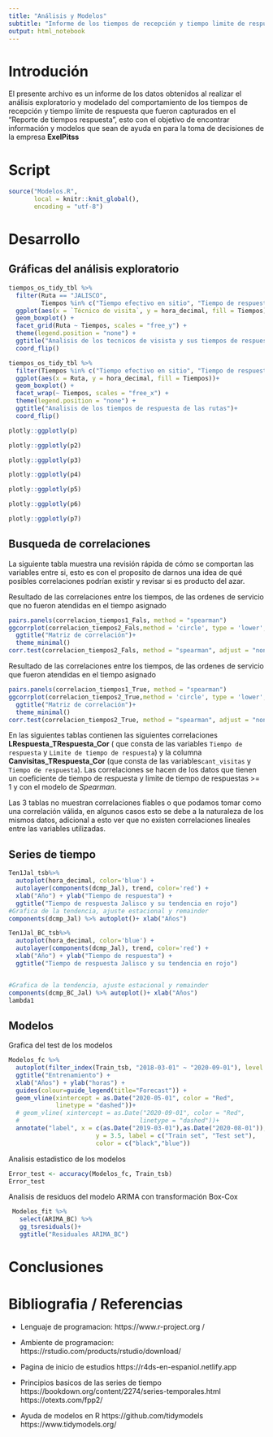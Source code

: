```yaml
---
title: "Análisis y Modelos"
subtitle: "Informe de los tiempos de recepción y tiempo limite de respuesta"
output: html_notebook
---
```

# Introdución 

El presente archivo es un informe de los datos obtenidos al realizar el análisis exploratorio  y modelado del comportamiento  de los tiempos de recepción y tiempo límite de respuesta que fueron capturados en el "Reporte de tiempos respuesta", esto con el objetivo de encontrar información y modelos que sean de ayuda en para la toma de decisiones de la empresa  **ExelPitss**

# Script

```r
source("Modelos.R", 
       local = knitr::knit_global(),
       encoding = "utf-8")
```



# Desarrollo 
## Gráficas del análisis exploratorio
```r
tiempos_os_tidy_tbl %>%
  filter(Ruta == "JALISCO",
         Tiempos %in% c("Tiempo efectivo en sitio", "Tiempo de respuesta")) %>%
  ggplot(aes(x = `Técnico de visita`, y = hora_decimal, fill = Tiempos))+
  geom_boxplot() +
  facet_grid(Ruta ~ Tiempos, scales = "free_y") +
  theme(legend.position = "none") +
  ggtitle("Analisis de los tecnicos de visista y sus tiempos de respuesta")+
  coord_flip()

```

```r
tiempos_os_tidy_tbl %>%
  filter(Tiempos %in% c("Tiempo efectivo en sitio", "Tiempo de respuesta")) %>%
  ggplot(aes(x = Ruta, y = hora_decimal, fill = Tiempos))+
  geom_boxplot() +
  facet_wrap(~ Tiempos, scales = "free_x") +
  theme(legend.position = "none") +
  ggtitle("Analisis de los tiempos de respuesta de las rutas")+
  coord_flip()
```

```r
plotly::ggplotly(p)
```

```r
plotly::ggplotly(p2)
```

```r
plotly::ggplotly(p3)
```

```r
plotly::ggplotly(p4)
```

```r
plotly::ggplotly(p5)
```

```r
plotly::ggplotly(p6)

```

```r
plotly::ggplotly(p7)
```

## Busqueda de correlaciones 

La siguiente tabla muestra una revisión rápida de cómo se comportan las variables entre si, esto es con el proposito de darnos una idea de qué posibles correlaciones podrían existir y revisar si es producto del azar.

Resultado de las correlaciones entre los tiempos, de las ordenes de servicio que no fueron atendidas en el tiempo asignado 

```r

pairs.panels(correlacion_tiempos1_Fals, method = "spearman")
ggcorrplot(correlacion_tiempos2_Fals,method = 'circle', type = 'lower',lab = TRUE)+
  ggtitle("Matriz de correlación")+
  theme_minimal()
corr.test(correlacion_tiempos2_Fals, method = "spearman", adjust = "none")
```
Resultado de las correlaciones entre los tiempos, de las ordenes de servicio que fueron atendidas en el tiempo asignado 

```r
pairs.panels(correlacion_tiempos1_True, method = "spearman")
ggcorrplot(correlacion_tiempos2_True,method = 'circle', type = 'lower',lab = TRUE)+
  ggtitle("Matriz de correlación")+
  theme_minimal()
corr.test(correlacion_tiempos2_True, method = "spearman", adjust = "none")
```

En las siguientes tablas contienen las siguientes correlaciones   **LRespuesta_TRespuesta_Cor** ( que consta de las variables `Tiempo de respuesta` y `Limite de tiempo de respuesta`) y la columna  **Canvisitas_TRespuesta_Cor** (que consta de las variables`cant_visitas` y `Tiempo de respuesta`). Las correlaciones se hacen de los datos que tienen un coeficiente de tiempo de respuesta y limite de tiempo de respuestas >= 1 y con el modelo de *Spearman*.

Las 3 tablas no muestran correlaciones fiables o que podamos tomar como una correlación válida, en algunos casos esto se debe a la naturaleza de los mismos datos, adicional a esto ver que no existen correlaciones lineales entre las variables utilizadas. 


## Series de tiempo
```r
Ten1Jal_tsb%>%
  autoplot(hora_decimal, color='blue') +
  autolayer(components(dcmp_Jal), trend, color='red') +
  xlab("Año") + ylab("Tiempo de respuesta") +
  ggtitle("Tiempo de respuesta Jalisco y su tendencia en rojo")
#Grafica de la tendencia, ajuste estacional y remainder
components(dcmp_Jal) %>% autoplot()+ xlab("Años")
```

```r
Ten1Jal_BC_tsb%>%
  autoplot(hora_decimal, color='blue') +
  autolayer(components(dcmp_Jal), trend, color='red') +
  xlab("Año") + ylab("Tiempo de respuesta") +
  ggtitle("Tiempo de respuesta Jalisco y su tendencia en rojo")


#Grafica de la tendencia, ajuste estacional y remainder 
components(dcmp_BC_Jal) %>% autoplot()+ xlab("Años")
lambda1
```

## Modelos 

Grafica del test de los modelos

```r
Modelos_fc %>% 
  autoplot(filter_index(Train_tsb, "2018-03-01" ~ "2020-09-01"), level = NULL) +
  ggtitle("Entrenamiento") +
  xlab("Años") + ylab("horas") +
  guides(colour=guide_legend(title="Forecast")) +
  geom_vline(xintercept = as.Date("2020-05-01", color = "Red",
             linetype = "dashed"))+
  # geom_vline( xintercept = as.Date("2020-09-01", color = "Red",
  #                                 linetype = "dashed"))+
  annotate("label", x = c(as.Date("2019-03-01"),as.Date("2020-08-01")),
                        y = 3.5, label = c("Train set", "Test set"),
                        color = c("black","blue"))
```


Analisis estadistico de los modelos  
```r
Error_test <- accuracy(Modelos_fc, Train_tsb)
Error_test
```


Analisis de residuos del modelo ARIMA con transformación Box-Cox
```r
 Modelos_fit %>%
   select(ARIMA_BC) %>% 
   gg_tsresiduals()+
   ggtitle("Residuales ARIMA_BC")
```



# Conclusiones 


# Bibliografia / Referencias 


* Lenguaje de programacion:
  https://www.r-project.org
  /
* Ambiente de programacion:
  https://rstudio.com/products/rstudio/download/

* Pagina de inicio de estudios
  https://r4ds-en-espaniol.netlify.app

* Principios basicos de las series de tiempo
  https://bookdown.org/content/2274/series-temporales.html
  https://otexts.com/fpp2/

* Ayuda de modelos en R
  https://github.com/tidymodels
  https://www.tidymodels.org/
    
